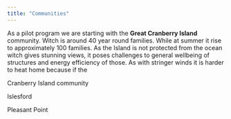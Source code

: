```yaml
---
title: "Communities"
---
```


As a pilot program we are starting with the **Great Cranberry Island** community. Witch is around 40 year round families. While at summer it rise to approximately 100 families. As the Island is not protected from the ocean witch gives stunning views, it poses challenges to general wellbeing of structures and energy efficiency of those. As with stringer winds it is harder to heat home because if the

Cranberry Island community

Islesford

Pleasant Point
